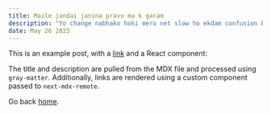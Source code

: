 ```yaml
---
title: Maile jandai janina pravu ma k garam
description: "Yo change nabhako hoki mero net slow ho ekdam confusion bhayo."
date: May 26 2023
---
```


This is an example post, with a [link](https://nextjs.org) and a React component:

The title and description are pulled from the MDX file and processed using `gray-matter`. Additionally, links are rendered using a custom component passed to `next-mdx-remote`.

Go back [home](/).
